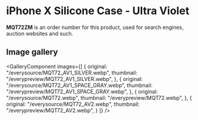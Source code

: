 
# iPhone X Silicone Case - Ultra Violet

<Callout type='info' emoji='👉🏻'>**MQT72ZM** is an order number for this product, used for search engines, auction websites and such.</Callout>

## Image gallery

<GalleryComponent
    images={[
      {
        original: "/everysource/MQT72_AV1_SILVER.webp",
        thumbnail: "/everypreview/MQT72_AV1_SILVER.webp",
      },
      {
        original: "/everysource/MQT72_AV1_SPACE_GRAY.webp",
        thumbnail: "/everypreview/MQT72_AV1_SPACE_GRAY.webp",
      },
      {
        original: "/everysource/MQT72.webp",
        thumbnail: "/everypreview/MQT72.webp",
      },
      {
        original: "/everysource/MQT72_AV2.webp",
        thumbnail: "/everypreview/MQT72_AV2.webp",
      }
    ]}
  />
